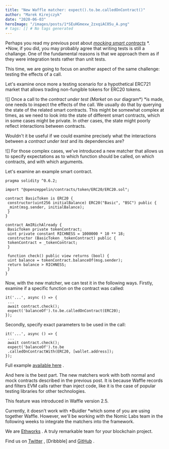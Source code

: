```yaml
---
title: "New Waffle matcher: expect().to.be.calledOnContract()"
author: "Marek Kirejczyk"
date: "2020-06-03"
heroImage: "/images/posts/1*SEuHGmexw_2zxqiAC05u_A.png"
# tags: [] # No tags generated
---
```


Perhaps you read my previous post about [*mocking smart contracts*](https://medium.com/ethworks/mocking-solidity-smart-contracts-with-waffle-55813b22ebf2) *. *Now, if you did, you may probably agree that writing tests is still a challange. One of the fundamental reasons is that we approach them as if they were integration tests rather than unit tests.

This time, we are going to focus on another aspect of the same challenge: testing the effects of a call.

Let's examine once more a testing scenario for a hypothetical ERC721 market that allows trading non-fungible tokens for ERC20 tokens.

![]
Once a call to the *contract under test (Market* on our diagram*) *is made, one needs to inspect the effects of the call. We usually do that by querying the state of the related smart contracts. This might be somewhat complex at times, as we need to look into the state of different smart contracts, which in some cases might be private. In other cases, the state might poorly reflect interactions between contracts.

Wouldn't it be useful if we could examine precisely what the interactions between a *contract under test* and its dependencies are?

![]
For those complex cases, we've introduced a new matcher that allows us to specify expectations as to which function should be called, on which contracts, and with which arguments.

Let's examine an example smart contract.


```
pragma solidity ^0.6.2;

import "@openzeppelin/contracts/token/ERC20/ERC20.sol";

contract BasicToken is ERC20 {
 constructor(uint256 initialBalance) ERC20("Basic", "BSC") public {
 _mint(msg.sender, initialBalance);
 }
}

contract AmIRichAlready {
 BasicToken private tokenContract;
 uint private constant RICHNESS = 1000000 * 10 ** 18;
 constructor (BasicToken _tokenContract) public {
 tokenContract = _tokenContract;
 }

 function check() public view returns (bool) {
 uint balance = tokenContract.balanceOf(msg.sender);
 return balance > RICHNESS;
 }
}
```
Now, with the new matcher, we can test it in the following ways. Firstly, examine if a specific function on the contract was called:


```
it('...', async () => {
 ...
 await contract.check();
 expect('balanceOf').to.be.calledOnContract(ERC20);
});
```
Secondly, specify exact parameters to be used in the call:


```
it('...', async () => {
 ...
 await contract.check();
 expect('balanceOf').to.be
 .calledOnContractWith(ERC20, [wallet.address]);
});
```
Full example [available here](https://github.com/EthWorks/Waffle/tree/master/examples/called-on-contract) .

And here is the best part. The new matchers work with both normal and mock contracts described in the previous post. It is because Waffle records and filters EVM calls rather than inject code, like it is the case of popular testing libraries for other technologies.

This feature was introduced in Waffle version 2.5.

Currently, it doesn't work with *Buidler *which some of you are using together Waffle. However, we'll be working with the Nomic Labs team in the following weeks to integrate the matchers into the framework.

We are [Ethworks](https://ethworks.io/) . A truly remarkable team for your blockchain project.

Find us on [Twitter](https://twitter.com/ethworks) , [Dribbble]
and [GitHub](https://github.com/ethworks) .
